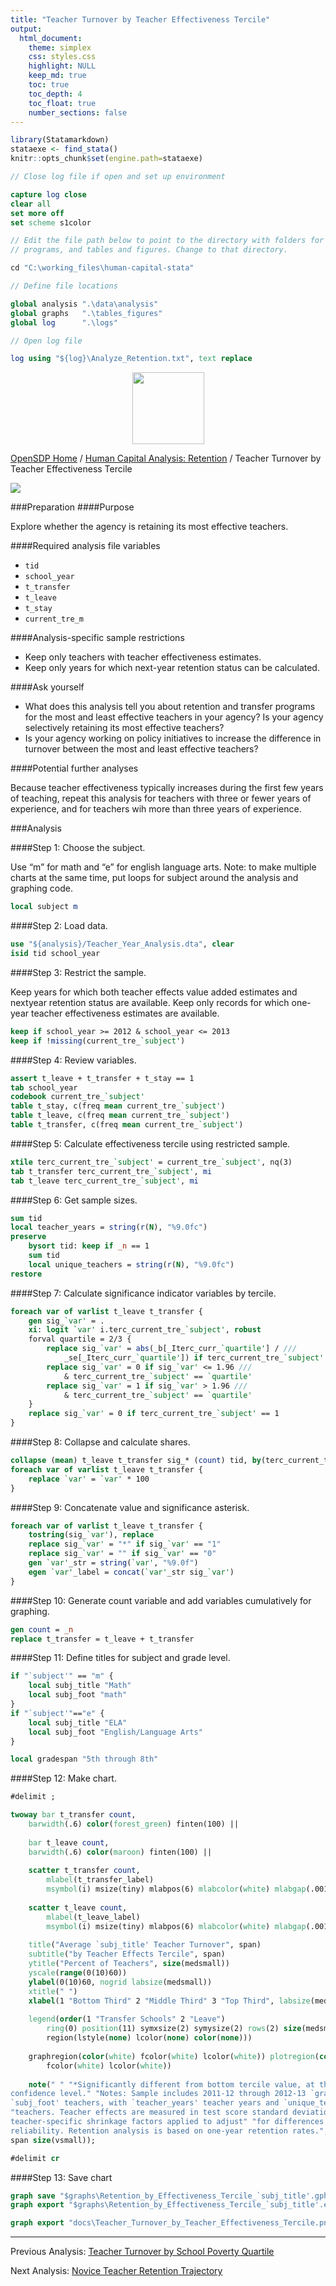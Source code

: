 ```yaml
---
title: "Teacher Turnover by Teacher Effectiveness Tercile"
output: 
  html_document:
    theme: simplex
    css: styles.css
    highlight: NULL
    keep_md: true
    toc: true
    toc_depth: 4
    toc_float: true
    number_sections: false
---
```



```r
library(Statamarkdown)
stataexe <- find_stata()
knitr::opts_chunk$set(engine.path=stataexe)
```

```stata
// Close log file if open and set up environment

capture log close
clear all
set more off
set scheme s1color

// Edit the file path below to point to the directory with folders for data, logs,
// programs, and tables and figures. Change to that directory.

cd "C:\working_files\human-capital-stata"

// Define file locations

global analysis ".\data\analysis"
global graphs 	".\tables_figures"
global log 		".\logs"

// Open log file

log using "${log}\Analyze_Retention.txt", text replace

```

<div class="navbar navbar-default navbar-fixed-top" id="logo">
<div class="container">
<img src="OpenSDP-Banner_crimson.jpg" style="display: block; margin: 0 auto; height: 115px;">
</div>
</div>

[OpenSDP Home](opensdp.github.io) / [Human Capital Analysis: Retention](Human_Capital_Analysis_Retention.html) / Teacher Turnover by Teacher Effectiveness Tercile

![](Teacher_Turnover_by_Teacher_Effectiveness_Tercile.png)

###Preparation
####Purpose

Explore whether the agency is retaining its most effective teachers.

####Required analysis file variables

 - `tid`
 - `school_year`
 - `t_transfer`
 - `t_leave`
 - `t_stay`
 - `current_tre_m`


####Analysis-specific sample restrictions

 - Keep only teachers with teacher effectiveness estimates.
 - Keep only years for which next-year retention status can be calculated.


####Ask yourself

 - What does this analysis tell you about retention and transfer programs for the most and least effective teachers in your agency? Is your agency selectively retaining its most effective teachers?
 - Is your agency working on policy initiatives to increase the difference in turnover between the most and least effective teachers?


####Potential further analyses

Because teacher effectiveness typically increases during the first few years of teaching, repeat this analysis for teachers with three or fewer years of experience, and for teachers wih more than three years of experience.

###Analysis

####Step 1: Choose the subject.

Use "m" for math and "e" for english language arts. Note: to make multiple charts at the same time, put loops for subject around the analysis and graphing code.

```stata
local subject m
```

####Step 2: Load data.

```stata
use "${analysis}/Teacher_Year_Analysis.dta", clear
isid tid school_year
```


####Step 3: Restrict the sample.

Keep years for which both teacher effects value added estimates and nextyear retention status are available. Keep only records for which one-year teacher effectiveness estimates are available.

```stata
keep if school_year >= 2012 & school_year <= 2013
keep if !missing(current_tre_`subject')
```


####Step 4: Review variables.

```stata
assert t_leave + t_transfer + t_stay == 1
tab school_year
codebook current_tre_`subject'
table t_stay, c(freq mean current_tre_`subject')
table t_leave, c(freq mean current_tre_`subject')
table t_transfer, c(freq mean current_tre_`subject')
```


####Step 5: Calculate effectiveness tercile using restricted sample.

```stata
xtile terc_current_tre_`subject' = current_tre_`subject', nq(3)
tab t_transfer terc_current_tre_`subject', mi
tab t_leave terc_current_tre_`subject', mi
```


####Step 6: Get sample sizes.

```stata
sum tid
local teacher_years = string(r(N), "%9.0fc")
preserve
	bysort tid: keep if _n == 1
	sum tid
	local unique_teachers = string(r(N), "%9.0fc")
restore
```


####Step 7: Calculate significance indicator variables by tercile.

```stata
foreach var of varlist t_leave t_transfer {
	gen sig_`var' = .
	xi: logit `var' i.terc_current_tre_`subject', robust
	forval quartile = 2/3 {
		replace sig_`var' = abs(_b[_Iterc_curr_`quartile'] / ///
			_se[_Iterc_curr_`quartile']) if terc_current_tre_`subject' == `quartile'
		replace sig_`var' = 0 if sig_`var' <= 1.96 ///
			& terc_current_tre_`subject' == `quartile'
		replace sig_`var' = 1 if sig_`var' > 1.96 ///
			& terc_current_tre_`subject' == `quartile'
	}
	replace sig_`var' = 0 if terc_current_tre_`subject' == 1
}
```


####Step 8: Collapse and calculate shares.

```stata
collapse (mean) t_leave t_transfer sig_* (count) tid, by(terc_current_tre_`subject')
foreach var of varlist t_leave t_transfer {
	replace `var' = `var' * 100
}
```


####Step 9: Concatenate value and significance asterisk.

```stata
foreach var of varlist t_leave t_transfer {
	tostring(sig_`var'), replace
	replace sig_`var' = "*" if sig_`var' == "1"
	replace sig_`var' = "" if sig_`var' == "0"
	gen `var'_str = string(`var', "%9.0f")
	egen `var'_label = concat(`var'_str sig_`var')
}
```


####Step 10: Generate count variable and add variables cumulatively for graphing.

```stata
gen count = _n
replace t_transfer = t_leave + t_transfer
```


####Step 11: Define titles for subject and grade level.

```stata
if "`subject'" == "m" { 
	local subj_title "Math" 
	local subj_foot "math" 
}
if "`subject'"=="e" {
	local subj_title "ELA"
	local subj_foot "English/Language Arts"
}

local gradespan "5th through 8th"
```


####Step 12: Make chart.

```stata
#delimit ;

twoway bar t_transfer count,
	barwidth(.6) color(forest_green) finten(100) ||
	
	bar t_leave count,
	barwidth(.6) color(maroon) finten(100) ||
	
	scatter t_transfer count,
		mlabel(t_transfer_label) 
		msymbol(i) msize(tiny) mlabpos(6) mlabcolor(white) mlabgap(.001) ||
		
	scatter t_leave count,
		mlabel(t_leave_label) 
		msymbol(i) msize(tiny) mlabpos(6) mlabcolor(white) mlabgap(.001) ||,
		
	title("Average `subj_title' Teacher Turnover", span)
	subtitle("by Teacher Effects Tercile", span)  
	ytitle("Percent of Teachers", size(medsmall)) 
	yscale(range(0(10)60)) 
	ylabel(0(10)60, nogrid labsize(medsmall)) 
	xtitle(" ")
	xlabel(1 "Bottom Third" 2 "Middle Third" 3 "Top Third", labsize(medsmall))
	
	legend(order(1 "Transfer Schools" 2 "Leave")
		ring(0) position(11) symxsize(2) symysize(2) rows(2) size(medsmall) 
		region(lstyle(none) lcolor(none) color(none)))
		
	graphregion(color(white) fcolor(white) lcolor(white)) plotregion(color(white) 
		fcolor(white) lcolor(white))
	
	note(" " "*Significantly different from bottom tercile value, at the 95 percent 
confidence level." "Notes: Sample includes 2011-12 through 2012-13 `gradespan' grade
`subj_foot' teachers, with `teacher_years' teacher years and `unique_teachers' unique"
"teachers. Teacher effects are measured in test score standard deviations, with
teacher-specific shrinkage factors applied to adjust" "for differences in sample
reliability. Retention analysis is based on one-year retention rates.", 
span size(vsmall));

#delimit cr
```


####Step 13: Save chart

```stata
graph save "$graphs\Retention_by_Effectiveness_Tercile_`subj_title'.gph", replace
graph export "$graphs\Retention_by_Effectiveness_Tercile_`subj_title'.emf", replace
```

```stata
graph export "docs\Teacher_Turnover_by_Teacher_Effectiveness_Tercile.png", replace
```

---

Previous Analysis: [Teacher Turnover by School Poverty Quartile](Teacher_Turnover_by_School_Poverty_Quartlie.html)

Next Analysis: [Novice Teacher Retention Trajectory](Novice_Teacher_Retention_Trajectory.html)